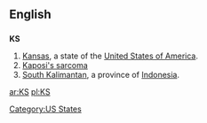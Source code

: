 {{see|ks|k's|K's}}
==English==

==={{abbreviation}}===
'''KS'''

# [[Kansas]], a state of the [[United States of America]].
# [[w:Kaposi's sarcoma|Kaposi's sarcoma]]
#[[South Kalimantan]], a province of [[Indonesia]].

[[Category:US States]]

[[ar:KS]]
[[pl:KS]]